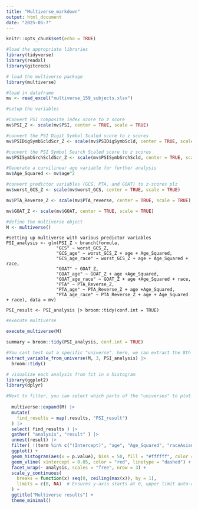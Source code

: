 ```yaml
---
title: "Multiverse_markdown"
output: html_document
date: "2025-05-7"
---
```


```r
knitr::opts_chunk$set(echo = TRUE)
```

```r
#load the appropriate libraries
library(tidyverse)
library(readxl)
library(gitcreds)

# load the multiverse package
library(multiverse)

#load in dataframe
mv <- read_excel("multiverse_159_subjects.xlsx")

```


```r

#setup the variables

#Convert PSI composite index score to z score 
mv$PSI_Z <- scale(mv$PSI, center = TRUE, scale = TRUE)

#convert the PSI Digit Symbol Scaled score to z scores
mv$PSIDigSymbScldScr_Z <- scale(mv$PSIDigSymbScld, center = TRUE, scale = TRUE)

#convert the PSI Symbol Search Scaled score to z scores
mv$PSISymbSrchScldScr_Z <- scale(mv$PSISymbSrchScld, center = TRUE, scale = TRUE)

#Generate a curvilinear age variable for further analysis
mv$Age_Squared <- mv$age^2

#convert predictor variables (GCS, PTA, and GOAT) to z-scores plz
mv$worst_GCS_Z <- scale(mv$worst_GCS, center = TRUE, scale = TRUE)

mv$PTA_Reverse_Z <- scale(mv$PTA_reverse, center = TRUE, scale = TRUE)

mv$GOAT_Z <- scale(mv$GOAT, center = TRUE, scale = TRUE)

```

```r

#define the multiverse object
M <- multiverse()
```


```multiverse

#setting up multiverse with various predictor variables
PSI_analysis <- glm(PSI_Z ~ branch(formula,
                   "GCS" ~ worst_GCS_Z,
                   "GCS_age" ~ worst_GCS_Z + age + Age_Squared,
                   "GCS_age_race" ~ worst_GCS_Z + age + Age_Squared + race,
                   "GOAT" ~ GOAT_Z,
                   "GOAT_age" ~ GOAT_Z + age +Age_Squared,
                   "GOAT_age_race" ~ GOAT_Z + age +Age_Squared + race,
                   "PTA" ~ PTA_Reverse_Z,
                   "PTA_age" ~ PTA_Reverse_Z + age +Age_Squared,
                   "PTA_age_race" ~ PTA_Reverse_Z + age + Age_Squared + race), data = mv)

PSI_result <- PSI_analysis |> broom::tidy(conf.int = TRUE)

```

```r

#execute multiverse

execute_multiverse(M)

summary = broom::tidy(PSI_analysis, conf.int = TRUE)

#You cant test out a specific "universe". here, we can extract the 8th universe. Replace 8 with whichever university you'd like to evaluate. 
extract_variable_from_universe(M, 3, PSI_analysis) |> 
  broom::tidy()

# visualize each analysis from fit in a histogram
library(ggplot2)
library(dplyr)

#Next to filter, you can select which parts of the "universes" to plot. Here, I am excluding the covariates, which include age and race. 
  
  multiverse::expand(M) |>
  mutate( 
    find_results = map(.results, "PSI_result")
  ) |>
  select( find_results ) |>
  gather( "analysis", "result" ) |>
  unnest(result) |>
  filter( !(term %in% c("(Intercept)", "age", "Age_Squared", "raceAsian", "raceBlack or African American", "raceWhite"))) |>
  ggplot() +
  geom_histogram(aes(x = p.value), bins = 50, fill = "#ffffff", color = "#333333") +
  geom_vline( xintercept = 0.05, color = "red", linetype = "dashed") +
  facet_wrap(~ analysis, scales = "free", nrow = 3) +
  scale_y_continuous(
    breaks = function(x) seq(0, ceiling(max(x)), by = 1),
    limits = c(0, NA)  # Ensures y-axis starts at 0, upper limit auto-calculated
  ) +
  ggtitle("Multiverse results") +
  theme_minimal()

```
